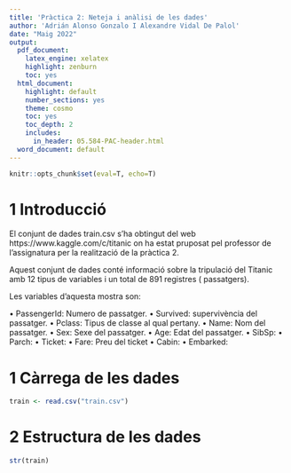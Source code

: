 ```yaml
---
title: 'Pràctica 2: Neteja i anàlisi de les dades'
author: 'Adrián Alonso Gonzalo I Alexandre Vidal De Palol'
date: "Maig 2022"
output:
  pdf_document:
    latex_engine: xelatex
    highlight: zenburn
    toc: yes
  html_document:
    highlight: default
    number_sections: yes
    theme: cosmo
    toc: yes
    toc_depth: 2
    includes:
      in_header: 05.584-PAC-header.html
  word_document: default
---
```


```r
knitr::opts_chunk$set(eval=T, echo=T)
```


# 1 Introducció

El conjunt de dades train.csv s'ha obtingut del web https://www.kaggle.com/c/titanic on ha estat pruposat pel professor de l'assignatura per la realització 
de la pràctica 2.

Aquest conjunt de dades conté informació sobre la tripulació del Titanic amb 12 tipus de variables i un total de 891 registres ( passatgers).

Les variables d’aquesta mostra son:

• PassengerId: Numero de passatger.
• Survived: supervivència del passatger.
• Pclass: Tipus de classe al qual pertany.
• Name: Nom del passatger.
• Sex: Sexe del passatger.
• Age: Edat del passatger.
• SibSp: 
• Parch: 
• Ticket: 
• Fare: Preu del ticket 
• Cabin:
• Embarked:



# 1 Càrrega de les dades 

```r

train <- read.csv("train.csv")
```

# 2 Estructura de les dades


```r

str(train)
```
